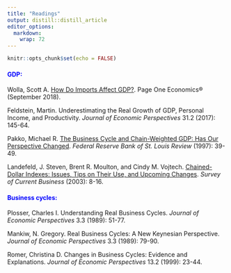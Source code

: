 ```yaml
---
title: "Readings"
output: distill::distill_article
editor_options: 
  markdown: 
    wrap: 72
---
```


```r
knitr::opts_chunk$set(echo = FALSE)
```

#### [GDP:]{style="color:blue;"}

Wolla, Scott A. [How Do Imports Affect GDP?](https://research.stlouisfed.org/publications/page1-econ/2018/09/04/how-do-imports-affect-gdp?utm_medium=email&utm_campaign=201808B%20Research%20Newsletter&utm_content=201808B%20Research%20Newsletter+CID_c57d0d7d60c39735b516cd00b76181ec&utm_source=Research%20newsletter&utm_term=Page%20One%20Economics). Page One Economics® (September 2018).

Feldstein, Martin. Underestimating the Real Growth of GDP, Personal Income, and Productivity. *Journal of Economic Perspectives* 31.2 (2017): 145-64.

Pakko, Michael R. [The Business Cycle and Chain-Weighted GDP: Has Our Perspective Changed](https://research.stlouisfed.org/publications/review/1997/09/01/the-business-cycle-and-chain-weighted-gdp-has-our-perspective-changed/). *Federal Reserve Bank of St. Louis Review* (1997): 39-49.

Landefeld, J. Steven, Brent R. Moulton, and Cindy M. Vojtech. [Chained-Dollar Indexes: Issues, Tips on Their Use, and Upcoming Changes](https://www.bea.gov/resources/methodologies/chained-dollar-indexes). *Survey of Current Business* (2003): 8-16.




#### [Business cycles:]{style="color:blue;"}
Plosser, Charles I. Understanding Real Business Cycles. *Journal of Economic Perspectives* 3.3 (1989): 51-77.

Mankiw, N. Gregory. Real Business Cycles: A New Keynesian Perspective. *Journal of Economic Perspectives* 3.3 (1989): 79-90.

Romer, Christina D. Changes in Business Cycles: Evidence and Explanations. *Journal of Economic Perspectives* 13.2 (1999): 23-44. 
